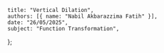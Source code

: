     title: "Vertical Dilation",
    authors: [{ name: "Nabil Akbarazzima Fatih" }],
    date: "26/05/2025",
    subject: "Function Transformation",
};
